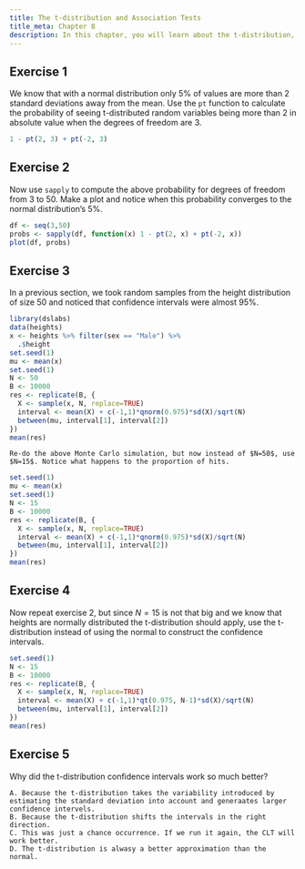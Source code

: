 ```yaml
---
title: The t-distribution and Association Tests
title_meta: Chapter 8
description: In this chapter, you will learn about the t-distribution, association tests, and the chi-squared test.
---
```

## Exercise 1

We know that with a normal distribution only 5% of values are more than 2 standard deviations away from the mean. Use the `pt` function to calculate the probability of seeing t-distributed random variables being more than 2 in absolute value when the degrees of freedom are 3.

```r
1 - pt(2, 3) + pt(-2, 3)
```

## Exercise 2
Now use `sapply` to compute the above probability for degrees of freedom from 3 to 50. Make a plot and notice when this probability converges to the normal distribution's 5%.

```r
df <- seq(3,50)
probs <- sapply(df, function(x) 1 - pt(2, x) + pt(-2, x))
plot(df, probs)
```

## Exercise 3
In a previous section, we took random samples from the height distribution of size 50 and noticed that confidence intervals were almost 95%.

```r
library(dslabs)
data(heights)
x <- heights %>% filter(sex == "Male") %>%
  .$height
set.seed(1)
mu <- mean(x)
set.seed(1)
N <- 50
B <- 10000
res <- replicate(B, {
  X <- sample(x, N, replace=TRUE)
  interval <- mean(X) + c(-1,1)*qnorm(0.975)*sd(X)/sqrt(N)
  between(mu, interval[1], interval[2])
})
mean(res)
```

    Re-do the above Monte Carlo simulation, but now instead of $N=50$, use $N=15$. Notice what happens to the proportion of hits.
    

```r
set.seed(1)
mu <- mean(x)
set.seed(1)
N <- 15
B <- 10000
res <- replicate(B, {
  X <- sample(x, N, replace=TRUE)
  interval <- mean(X) + c(-1,1)*qnorm(0.975)*sd(X)/sqrt(N)
  between(mu, interval[1], interval[2])
})
mean(res)
```

## Exercise 4
Now repeat exercise 2, but since $N=15$ is not that big and we know that heights are normally distributed the t-distribution should apply, use the t-distribution instead of using the normal to construct the confidence intervals.


```r
set.seed(1)
N <- 15
B <- 10000
res <- replicate(B, {
  X <- sample(x, N, replace=TRUE)
  interval <- mean(X) + c(-1,1)*qt(0.975, N-1)*sd(X)/sqrt(N)
  between(mu, interval[1], interval[2])
})
mean(res)
```

## Exercise 5
Why did the t-distribution confidence intervals work so much better?

    A. Because the t-distribution takes the variability introduced by estimating the standard deviation into account and generaates larger confidence intervels.
    B. Because the t-distribution shifts the intervals in the right direction.
    C. This was just a chance occurrence. If we run it again, the CLT will work better.
    D. The t-distribution is alwasy a better approximation than the normal.
    
    
    
